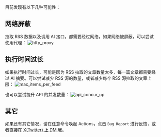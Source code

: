目前发现有以下几种可能性：

## 网络屏蔽

拉取 RSS 数据以及调用 AI 接口，都需要经过网络，如果网络被屏蔽，可以尝试使用代理：
![http_proxy](https://tidyread.s3.us-west-2.amazonaws.com/http_proxy.png)

## 执行时间过长

如果执行时间过长，可能是因为 RSS 拉取的文章数量太多，每一篇文章都需要经过 AI 摘要。可以尝试减少 RSS 源的数量，或者减少每个 RSS 源拉取的文章上限：
![max_items_per_feed](https://tidyread.s3.us-west-2.amazonaws.com/max_items_per_feed.png)

也可以尝试提升 API 的并发数量：
![api_concur_up](https://tidyread.s3.us-west-2.amazonaws.com/api_concur_up.png)

## 其它

如果还有其它情况，请在任意命令唤起 Actions，点击 `Bug Report` 进行反馈，或者直接在 [X(Twitter) 上 DM 我](https://x.com/jaredliu_bravo)。
